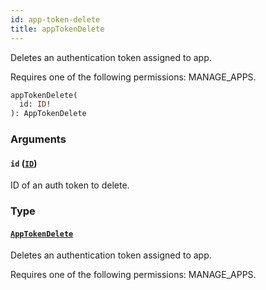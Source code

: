 ```yaml
---
id: app-token-delete
title: appTokenDelete
---
```



Deletes an authentication token assigned to app. 

Requires one of the following permissions: MANAGE_APPS.

```graphql
appTokenDelete(
  id: ID!
): AppTokenDelete
```


### Arguments

#### `id` ([`ID`](../../../developer/api-reference/scalars/id))

ID of an auth token to delete.


### Type

#### [`AppTokenDelete`](../../../developer/api-reference/objects/app-token-delete) 

Deletes an authentication token assigned to app. 

Requires one of the following permissions: MANAGE_APPS.




